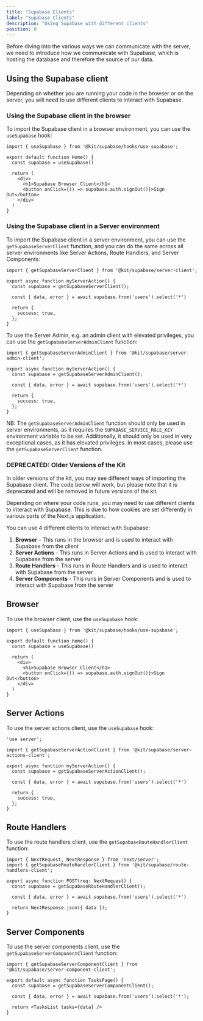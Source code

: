 ```yaml
---
title: "Supabase Clients"
label: "Supabase Clients"
description: "Using Supabase with different clients"
position: 0
---
```


Before diving into the various ways we can communicate with the server, we need to introduce how we communicate with Supabase, which is hosting the database and therefore the source of our data.

## Using the Supabase client

Depending on whether you are running your code in the browser or on the server, you will need to use different clients to interact with Supabase.

### Using the Supabase client in the browser

To import the Supabase client in a browser environment,  you can use the `useSupabase` hook:

```tsx
import { useSupabase } from '@kit/supabase/hooks/use-supabase';

export default function Home() {
  const supabase = useSupabase()

  return (
    <div>
      <h1>Supabase Browser Client</h1>
      <button onClick={() => supabase.auth.signOut()}>Sign Out</button>
    </div>
  )
}
```

### Using the Supabase client in a Server environment

To import the Supabase client in a server environment, you can use the `getSupabaseServerClient` function, and you can do the same across all server environments like Server Actions, Route Handlers, and Server Components:

```tsx
import { getSupabaseServerClient } from '@kit/supabase/server-client';

export async function myServerAction() {
  const supabase = getSupabaseServerClient();

  const { data, error } = await supabase.from('users').select('*')

  return {
    success: true,
  };
}
```

To use the Server Admin, e.g. an admin client with elevated privileges, you can use the `getSupabaseServerAdminClient` function:

```tsx
import { getSupabaseServerAdminClient } from '@kit/supabase/server-admin-client';

export async function myServerAction() {
  const supabase = getSupabaseServerAdminClient();

  const { data, error } = await supabase.from('users').select('*')

  return {
    success: true,
  };
}
```

NB: The `getSupabaseServerAdminClient` function should only be used in server environments, as it requires the `SUPABASE_SERVICE_ROLE_KEY` environment variable to be set. Additionally, it should only be used in very exceptional cases, as it has elevated privileges. In most cases, please use the `getSupabaseServerClient` function.

### DEPRECATED: Older Versions of the Kit

In older versions of the kit, you may see different ways of importing the Supabase client. The code below will work, but please note that it is deprecated and will be removed in future versions of the kit.

Depending on where your code runs, you may need to use different clients to interact with Supabase. This is due to how cookies are set differently in various parts of the Next.js application.

You can use 4 different clients to interact with Supabase:

1. **Browser** - This runs in the browser and is used to interact with Supabase from the client
2. **Server Actions** - This runs in Server Actions and is used to interact with Supabase from the server
3. **Route Handlers** - This runs in Route Handlers and is used to interact with Supabase from the server
4. **Server Components** - This runs in Server Components and is used to interact with Supabase from the server

## Browser

To use the browser client, use the `useSupabase` hook:

```tsx
import { useSupabase } from '@kit/supabase/hooks/use-supabase';

export default function Home() {
  const supabase = useSupabase()

  return (
    <div>
      <h1>Supabase Browser Client</h1>
      <button onClick={() => supabase.auth.signOut()}>Sign Out</button>
    </div>
  )
}
```

## Server Actions

To use the server actions client, use the `useSupabase` hook:

```tsx
'use server';

import { getSupabaseServerActionClient } from '@kit/supabase/server-actions-client';

export async function myServerAction() {
  const supabase = getSupabaseServerActionClient();

  const { data, error } = await supabase.from('users').select('*')

  return {
    success: true,
  };
}
```

## Route Handlers

To use the route handlers client, use the `getSupabaseRouteHandlerClient` function:

```tsx
import { NextRequest, NextResponse } from 'next/server';
import { getSupabaseRouteHandlerClient } from '@kit/supabase/route-handlers-client';

export async function POST(req: NextRequest) {
  const supabase = getSupabaseRouteHandlerClient();

  const { data, error } = await supabase.from('users').select('*')

  return NextResponse.json({ data });
}
```

## Server Components

To use the server components client, use the `getSupabaseServerComponentClient` function:

```tsx
import { getSupabaseServerComponentClient } from '@kit/supabase/server-component-client';

export default async function TasksPage() {
  const supabase = getSupabaseServerComponentClient();

  const { data, error } = await supabase.from('users').select('*');

  return <TasksList tasks={data} />
}
```